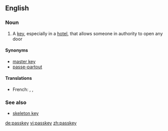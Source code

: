 ==English==

===Noun===
{{en-noun}}

# A [[key]], especially in a [[hotel]], that allows someone in authority to open any door

====Synonyms====
* [[master key]]
* [[passe-partout]]

====Translations====
{{trans-top|a key that opens any door}}
{{trans-mid}}
* French: {{t|fr|passe-partout|m}},  {{t|fr|passepartout|m}},  {{t|fr|passe|m}}
{{trans-bottom}}

===See also===
* [[skeleton key]]

[[de:passkey]]
[[vi:passkey]]
[[zh:passkey]]